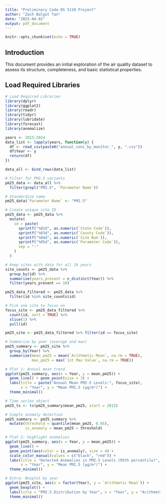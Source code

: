 ```yaml
---
title: "Preliminary Code DS 5110 Project"
author: "Zach Balgut Tan"
date: "2025-04-02"
output: pdf_document
---
```


```r
knitr::opts_chunk$set(echo = TRUE)
```

## Introduction
This document provides an initial exploration of the air quality dataset to assess its structure, completeness, and basic statistical properties.

## Load Required Libraries
```r
# Load Required Libraries
library(dplyr)
library(ggplot2)
library(readr)
library(tidyr)
library(lubridate)
library(forecast)
library(anomalize)

years <- 2015:2024
data_list <- lapply(years, function(y) {
  df <- read_csv(paste0("annual_conc_by_monitor_", y, ".csv"))
  df$Year <- y
  return(df)
})

data_all <- bind_rows(data_list)

# Filter for PM2.5 variants
pm25_data <- data_all %>% 
  filter(grepl("PM2.5", `Parameter Name`))

# Standardize name
pm25_data$`Parameter Name` <- "PM2.5"

# Create unique site ID
pm25_data <- pm25_data %>%
  mutate(
    id = paste(
      sprintf("%02d", as.numeric(`State Code`)),
      sprintf("%03d", as.numeric(`County Code`)),
      sprintf("%04d", as.numeric(`Site Num`)),
      sprintf("%05d", as.numeric(`Parameter Code`)),
      sep = "-"
    )
  )

# Keep sites with data for all 10 years
site_counts <- pm25_data %>%
  group_by(id) %>%
  summarise(years_present = n_distinct(Year)) %>%
  filter(years_present == 10)

pm25_data_filtered <- pm25_data %>%
  filter(id %in% site_counts$id)

# Pick one site to focus on
focus_site <- pm25_data_filtered %>%
  count(id, sort = TRUE) %>%
  slice(1) %>%
  pull(id)

pm25_site <- pm25_data_filtered %>% filter(id == focus_site)

# Summarize by year (average and max)
pm25_summary <- pm25_site %>%
  group_by(Year) %>%
  summarise(mean_pm25 = mean(`Arithmetic Mean`, na.rm = TRUE),
            max_pm25 = max(`1st Max Value`, na.rm = TRUE))

# Plot 1: Annual mean trend
ggplot(pm25_summary, aes(x = Year, y = mean_pm25)) +
  geom_line() + geom_point(size = 3) +
  labs(title = paste("Annual Mean PM2.5 Levels:", focus_site),
       x = "Year", y = "Mean PM2.5 (µg/m³)") +
  theme_minimal()

# Time series object
pm25_ts <- ts(pm25_summary$mean_pm25, start = 2015)

# Simple anomaly detection
pm25_summary <- pm25_summary %>%
  mutate(threshold = quantile(mean_pm25, 0.95),
         is_anomaly = mean_pm25 > threshold)

# Plot 2: Highlight anomalies
ggplot(pm25_summary, aes(x = Year, y = mean_pm25)) +
  geom_line() +
  geom_point(aes(color = is_anomaly), size = 4) +
  scale_color_manual(values = c("black", "red")) +
  labs(title = "Detected Anomalies in PM2.5 Levels (95th percentile)",
       x = "Year", y = "Mean PM2.5 (µg/m³)") +
  theme_minimal()

# Extra: Boxplot by year
ggplot(pm25_site, aes(x = factor(Year), y = `Arithmetic Mean`)) +
  geom_boxplot() +
  labs(title = "PM2.5 Distribution by Year", x = "Year", y = "Arithmetic Mean (µg/m³)") +
  theme_minimal()
```